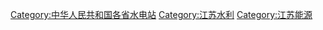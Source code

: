[[Category:中华人民共和国各省水电站|Category:中华人民共和国各省水电站]]
[[Category:江苏水利|Category:江苏水利]]
[[Category:江苏能源|Category:江苏能源]]